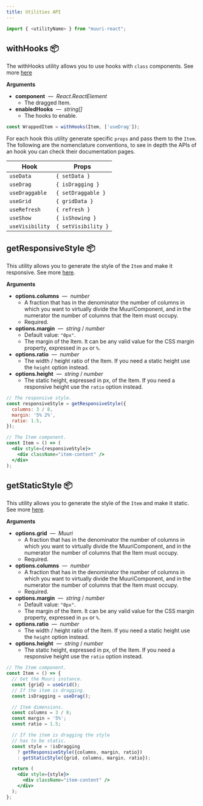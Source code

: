 ```yaml
---
title: Utilities API
---
```


```js
import { <utilityName> } from "muuri-react";
```

## withHooks 📦

The withHooks utility allows you to use hooks with `class` components. See more [here](../usage/hooks#withHooks)

**Arguments**

- **component** &nbsp;&mdash;&nbsp; _React.ReactElement_
  - The dragged Item.
- **enabledHooks** &nbsp;&mdash;&nbsp; _string[]_
  - The hooks to enable.

```js
const WrappedItem = withHooks(Item, ['useDrag']);
```

For each hook this utility generate specific `props` and pass them to the `Item`. The following are the nomenclature conventions, to see in depth the APIs of an hook you can check their documentation pages.

| Hook            | Props               |
| --------------- | ------------------- |
| `useData`       | `{ setData }`       |
| `useDrag`       | `{ isDragging }`    |
| `useDraggable`  | `{ setDraggable }`  |
| `useGrid`       | `{ gridData }`      |
| `useRefresh`    | `{ refresh }`       |
| `useShow`       | `{ isShowing }`     |
| `useVisibility` | `{ setVisibility }` |

## getResponsiveStyle 📦

This utility allows you to generate the style of the `Item` and make it responsive. See more [here](../usage/responsive-style).

**Arguments**

- **options.columns** &nbsp;&mdash;&nbsp; _number_
  - A fraction that has in the denominator the number of columns in which you want to virtually divide the MuuriComponent, and in the numerator the number of columns that the Item must occupy.
  - Required.
- **options.margin** &nbsp;&mdash;&nbsp; _string_ / _number_
  - Default value: `"0px"`.
  - The margin of the Item. It can be any valid value for the CSS margin property, expressed in `px` or `%`.
- **options.ratio** &nbsp;&mdash;&nbsp; _number_
  - The width / height ratio of the Item. If you need a static height use the `height` option instead.
- **options.height** &nbsp;&mdash;&nbsp; _string_ / _number_
  - The static height, expressed in px, of the Item. If you need a responsive height use the `ratio` option instead.

```js
// The responsive style.
const responsiveStyle = getResponsiveStyle({
  columns: 3 / 8,
  margin: '5% 2%',
  ratio: 1.5,
});
```

```jsx
// The Item component.
const Item = () => (
  <div style={responsiveStyle}>
    <div className="item-content" />
  </div>
);
```

## getStaticStyle 📦

This utility allows you to generate the style of the `Item` and make it static. See more [here](../usage/responsive-style).

**Arguments**

- **options.grid** &nbsp;&mdash;&nbsp; _Muuri_
  - A fraction that has in the denominator the number of columns in which you want to virtually divide the MuuriComponent, and in the numerator the number of columns that the Item must occupy.
  - Required.
- **options.columns** &nbsp;&mdash;&nbsp; _number_
  - A fraction that has in the denominator the number of columns in which you want to virtually divide the MuuriComponent, and in the numerator the number of columns that the Item must occupy.
  - Required.
- **options.margin** &nbsp;&mdash;&nbsp; _string_ / _number_
  - Default value: `"0px"`.
  - The margin of the Item. It can be any valid value for the CSS margin property, expressed in `px` or `%`.
- **options.ratio** &nbsp;&mdash;&nbsp; _number_
  - The width / height ratio of the Item. If you need a static height use the `height` option instead.
- **options.height** &nbsp;&mdash;&nbsp; _string_ / _number_
  - The static height, expressed in px, of the Item. If you need a responsive height use the `ratio` option instead.

```jsx
// The Item component.
const Item = () => {
  // Get the Muuri instance.
  const {grid} = useGrid();
  // If the item is dragging.
  const isDragging = useDrag();

  // Item dimensions.
  const columns = 3 / 8;
  const margin = '5%';
  const ratio = 1.5;

  // If the item is dragging the style
  // has to be static.
  const style = !isDragging
    ? getResponsiveStyle({columns, margin, ratio})
    : getStaticStyle({grid, columns, margin, ratio});

  return (
    <div style={style}>
      <div className="item-content" />
    </div>
  );
};
```
